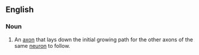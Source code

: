 ==English==

===Noun===
{{en-noun}}
{{wikipedia}}

# {{lb|en|neurology}} An [[axon]] that lays down the initial growing path for the other axons of the same [[neuron]] to follow.